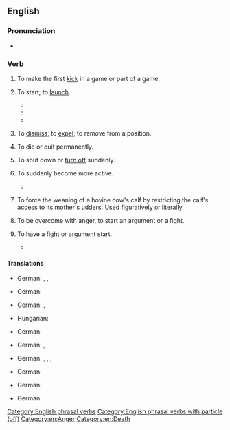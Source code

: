 {{also|kick-off|kickoff}}
==English==

===Pronunciation===
* {{audio|en|En-au-kick off.ogg|Audio (AU)}}

===Verb===
{{en-verb|*}}

# {{lb|en|ambitransitive}} To make the first [[kick]] in a game or part of a game.
#: {{ux|en|The players '''kick off''' for the third quarter and the clock starts.}}
# {{lb|en|ambitransitive|idiomatic}} To start; to [[launch]].
#: {{ux|en|Let's '''kick off''' this project with a planning meeting.}}
#: {{ux|en|The project '''kicked off''' with an energy-sapping meeting.}}
#* {{quote-web|en|url=http://www.theguardian.com/football/blog/2013/aug/19/english-talent-premier-league-importing|title=English talent gets left behind as Premier League keeps importing|author=Louise Taylor|date=2013-08-19|work=The Guardian|passage=Not since Coventry in 1992 has a Premier League side '''kicked off''' a campaign with an all-English XI but things have reached the point where, of the 61 signings who have cost the elite division's 20 clubs a transfer fee this summer, only 12 have involved Englishmen.}}
#* {{quote-web|en|author=Nosheen Iqbal|url=http://www.theguardian.com/environment/2019/jul/13/extinction-rebellion-kick-off-weekend-of-protest-with-dalston-blockade|title=Extinction Rebellion kick off weekend of protest with Dalston blockade|date=2019-07-13|work=The Observer|passage= On Saturday the group '''kicked off''' a weekend of activity ahead of its summer uprising this week, which aims to disrupt five major UK cities and shock people into action against the climate crisis.}}
#* {{quote-journal|1=en|date=1 Aug 2022|journal= Off the Leash|location=Darwin, NT|page=6|column=1|text=To '''kick''' it all '''off''', there's a street parade through the Todd Mall, followed by a full-day of competitions with a lolly scramble for the kids[.]}}
# {{lb|en|transitive}} To [[dismiss]]; to [[expel]]; to remove from a position.
#: {{ux|en|I got '''kicked off''' the team after a string of poor performances}}
# {{lb|en|intransitive|idiomatic|colloquial|euphemistic}} To die or quit permanently.
#: {{ux|en|It's a wonder that old dog hasn't '''kicked off''' yet.}}
# {{lb|en|intransitive|idiomatic}} To shut down or [[turn off]] suddenly.
#: {{ux|en|The washer was working fine until it '''kicked off''' in the middle of a cycle.}}
# {{lb|en|intransitive|idiomatic}} To suddenly become more active.
#: {{ux|en|The party '''kicked off''' when the third bottle of wine was opened.}}
#* {{quote-book|en|year=2007|author=Robert Ortiz|title=A Walking Distance|publisher=AuthorHouse|isbn=9781434325600|page=177
|passage=I understood that I was missing out on a lot of his life and if the war really '''kicked off''' I was going to be gone for an even longer amount of time.}}
# {{lb|en|transitive|US|idiomatic|ranching|slang}} To force the weaning of a bovine cow's calf by restricting the calf's access to its mother's udders. Used figuratively or literally.
#: {{ux|en|A week after we '''kicked off''' her calf that cow was still bawling.}}
# {{lb|en|intransitive|UK|idiomatic|colloquial}} To be overcome with anger, to start an argument or a fight.
#: {{ux|en|When she called him a drunk, it was the last straw. He just '''kicked off'''.}}
# {{lb|en|intransitive|UK|idiomatic|colloquial|impersonal}} To have a fight or argument start.
#: {{ux|en|It really '''kicked off''' in town when the team lost.}}
#* {{quote-book|en|year=2010|author=Kenny Sansom|title=To Cap It All|publisher=John Blake Publishing|isbn=9781843586920
|passage=Suddenly it all '''kicked off''' on the terraces as horrendous violence and disgraceful scenes were picked up by television cameras.}}

====Translations====
{{trans-top|to make the first kick in a game}}
* German: {{t+|de|anstoßen}}, {{t+|de|antreten}}, {{t+|de|anspielen}}
{{trans-mid}}
{{trans-bottom}}

{{trans-top|to start}}
* German: {{t+|de|anfangen}}
{{trans-mid}}
{{trans-bottom}}

{{trans-top|to dismiss}}
* German: {{t|de|[[raus]][[werfen]]}}, {{t+|de|ausschließen}}
{{trans-mid}}
* Hungarian: {{t+|hu|kirúg}}
{{trans-bottom}}

{{trans-top|to die or quit}}
* German: {{t+|de|abtreten}}
{{trans-mid}}
{{trans-bottom}}

{{trans-top|to shut down suddenly}}
* German: {{t+|de|ausfallen}}, {{t+|de|aussteigen}} {{qualifier|slang}}
{{trans-mid}}
{{trans-bottom}}

{{trans-top|to suddenly become more active}}
* German: {{t+|de|abgehen}} {{qualifier|slang}}, {{t+|de|loslegen}} {{qualifier|coll.}}, {{t|de|in [[Fahrt]] [[kommen]]}} {{qualifier|idiom}}, {{t|de|ins [[Rollen]] [[kommen]]}} {{qualifier|idiom}}
{{trans-mid}}
{{trans-bottom}}

{{trans-top|restricting the calf's access to its mother's udders}}
* German: {{t+|de|absetzen}}
{{trans-mid}}
{{trans-bottom}}

{{trans-top|to be overcome with anger}}
* German: {{t+|de|ausrasten}}
{{trans-mid}}
{{trans-bottom}}

{{trans-top|to have an argument start}}
* German: {{t+|de|abgehen}}
{{trans-mid}}
{{trans-bottom}}

[[Category:English phrasal verbs]]
[[Category:English phrasal verbs with particle (off)]]
[[Category:en:Anger]]
[[Category:en:Death]]